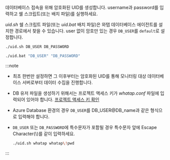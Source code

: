 데이터베이스 접속을 위해 암호화된 UID를 생성합니다. username과 password를 입력하고 쉘 스크립트(또는 배치 파일)를 실행하세요. 

*uid.sh* 쉘 스크립트 파일(또는 *uid.bat* 배치 파일)은 와탭 데이터베이스 에이전트를 설치한 경로에서 찾을 수 있습니다. user 없이 암호만 있는 경우 `DB_USER`를 `default`로 설정합니다. 

<Tabs groupId='os'>

<TabItem value="linux" label="Linux" default>

```bash
./uid.sh DB_USER DB_PASSWORD
```

</TabItem>
<TabItem value="windows" label="Windows">

```bash
./uid.bat "DB_USER" "DB_PASSWORD"
```

</TabItem>
</Tabs>

:::note

* 최초 한번만 설정하면 그 이후부터는 암호화된 UID를 통해 모니터링 대상 데이터베이스 서버로부터 데이터 수집을 진행합니다.
* DB 유저 파일을 생성하기 위해서는 프로젝트 액세스 키가 *whatap.conf* 파일에 입력되어 있어야 합니다. [프로젝트 액세스 키 확인](#check-accesskey)
* Azure Database 환경의 경우 `DB_USER`를 DB_USER@DB_name과 같은 형식으로 입력해야 합니다.
* `DB_USER` 또는 `DB_PASSWORD`에 특수문자가 포함될 경우 특수문자 앞에 Escape Character(\\)를 같이 입력하세요.

  ```bash title='Example'
  ./uid.sh whatap whatap\!pwd
  ```

:::